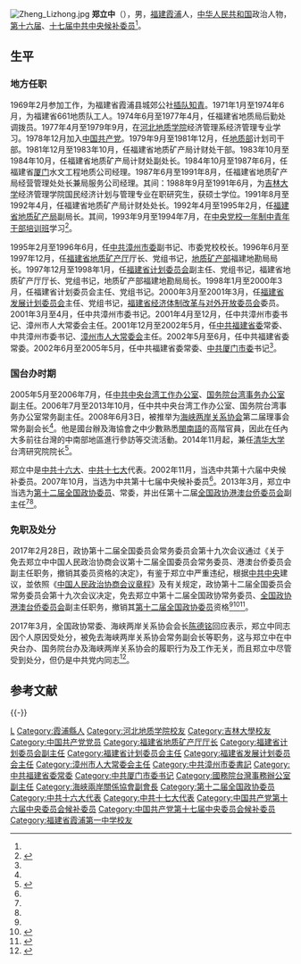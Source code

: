 [[File:Zheng_Lizhong.jpg|thumb]]
'''郑立中'''（{{bd|1951年|10月||catIdx=Z郑}}），男，[[福建省|福建]][[霞浦县|霞浦]]人，[[中华人民共和国|中华人民共和国]]政治人物，[[中国共产党第十六届中央委员会候补委员列表|第十六届]]、[[中国共产党第十七届中央委员会候补委员列表|十七届中共中央候补委员]]<ref name=zgjjw/>。

== 生平 ==
=== 地方任职 ===
1969年2月参加工作，为福建省霞浦县城郊公社[[上山下乡运动|插队知青]]。1971年1月至1974年6月，为福建省661地质队工人。1974年6月至1977年4月，任福建省地质局后勤处调拨员。1977年4月至1979年9月，在[[河北地质学院|河北地质学院]]经济管理系经济管理专业学习。1978年12月加入[[中国共产党|中国共产党]]。1979年9月至1981年12月，任[[中华人民共和国地质部|地质部]]计划司干部。1981年12月至1983年10月，任福建省地质矿产局计财处干部。1983年10月至1984年10月，任福建省地质矿产局计财处副处长。1984年10月至1987年6月，任福建省[[厦门|厦门]]水文工程地质公司经理。1987年6月至1991年8月，任福建省地质矿产局经营管理处处长兼局服务公司经理。其间：1988年9月至1991年6月，为[[吉林大学|吉林大学]]经济管理学院国民经济计划与管理专业在职研究生，获硕士学位。1991年8月至1992年4月，任福建省地质矿产局计财处处长。1992年4月至1995年2月，任[[福建省地质矿产局|福建省地质矿产局]]副局长。其间，1993年9月至1994年7月，在[[中央党校一年制中青年干部培训班|中央党校一年制中青年干部培训班]]学习<ref name=zgjjw>{{Cite web |url = http://finance.sina.com.cn/roll/2017-02-23/doc-ifyavrsx4873317.shtml |title = 海协会常务副会长郑立中被撤销全国政协委员资格 |author =  |date = 2017-02-23 |publisher = 中国经济网 |language =  |accessdate =  |quote =  |archive-date = 2017-10-12 |archive-url = https://web.archive.org/web/20171012202941/http://finance.sina.com.cn/roll/2017-02-23/doc-ifyavrsx4873317.shtml |dead-url = no }}</ref>。

1995年2月至1996年6月，任[[中共漳州市委|中共漳州市委]]副书记、市委党校校长。1996年6月至1997年12月，任[[福建省地质矿产厅|福建省地质矿产厅]]厅长、党组书记，[[中华人民共和国地质矿产部|地质矿产部]]福建地勘局局长。1997年12月至1998年1月，任[[福建省计划委员会|福建省计划委员会]]副主任、党组书记，福建省地质矿产厅厅长、党组书记，地质矿产部福建地勘局局长。1998年1月至2000年3月，任福建省计划委员会主任、党组书记。2000年3月至2001年3月，任[[福建省发展计划委员会|福建省发展计划委员会]]主任、党组书记，[[福建省经济体制改革与对外开放委员会|福建省经济体制改革与对外开放委员会]]委员。2001年3月至4月，任中共漳州市委书记。2001年4月至12月，任中共漳州市委书记、漳州市人大常委会主任。2001年12月至2002年5月，任[[中共福建省委|中共福建省委]]常委、中共漳州市委书记、[[漳州市人大常委会|漳州市人大常委会]]主任。2002年5月至6月，任中共福建省委常委。2002年6月至2005年5月，任中共福建省委常委、[[中共厦门市委|中共厦门市委]]书记<ref name=zgjjw/>。

=== 国台办时期 ===
2005年5月至2006年7月，任[[中共中央台湾工作办公室|中共中央台湾工作办公室]]、[[国务院台湾事务办公室|国务院台湾事务办公室]]副主任。2006年7月至2013年10月，任中共中央台湾工作办公室、国务院台湾事务办公室常务副主任。2008年6月3日，被推举为[[海峡两岸关系协会|海峡两岸关系协会]]第二届理事会常务副会长<ref name=zgjjw/>。他是國台辦及海協會之中少數熟悉[[閩南語|閩南語]]的高階官員，因此在任內大多前往台灣的中南部地區進行參訪等交流活動。2014年11月起，兼任[[清华大学|清华大学]]台湾研究院院长<ref>{{cite news|url=http://www.chinanews.com/tw/2014/11-25/6814348.shtml|title=清华大学台湾研究院成立 郑立中出任院长|publisher=中国新闻网|date=2014-11-25|accessdate=2017-10-12|archive-date=2017-10-13|archive-url=https://web.archive.org/web/20171013013051/http://www.chinanews.com/tw/2014/11-25/6814348.shtml|dead-url=no}}</ref>。

郑立中是[[中共十六大|中共十六大]]、[[中共十七大|中共十七大]]代表。2002年11月，当选中共第十六届中央候补委员。2007年10月，当选为中共第十七届中央候补委员<ref name=zgjjw/>。2013年3月，郑立中当选为[[第十二届全国政协委员|第十二届全国政协委员]]、常委，并出任第十二届[[中国人民政治协商会议全国委员会港澳台侨委员会|全国政协港澳台侨委员会]]副主任<ref name=zgjjw/><ref name=chdm/>。

=== 免职及处分 ===
2017年2月28日，政协第十二届全国委员会常务委员会第十九次会议通过《关于免去郑立中中国人民政治协商会议第十二届全国委员会常务委员、港澳台侨委员会副主任职务，撤销其委员资格的决定》，有鉴于郑立中严重违纪，根据[[中共中央|中共中央]]建议，並依照《[[中国人民政治协商会议章程|中国人民政治协商会议章程]]》及有关规定，政协第十二届全国委员会常务委员会第十九次会议决定，免去郑立中第十二届全国政协常务委员、[[中国人民政治协商会议全国委员会港澳台侨委员会|全国政协港澳台侨委员会]]副主任职务，撤销其[[第十二届全国政协委员|第十二届全国政协委员]]资格<ref name=zgjjw/><ref>{{Cite web  |url =http://www.cppcc.gov.cn/zxww/2017/03/01/ARTI1488357913039593.shtml  |title =关于免去郑立中中国人民政治协商会议第十二届全国委员会常务委员、港澳台侨委员会副主任职务，撤销其委员资格的决定  |author =  |date =2017-03-01  |publisher =中国政协网  |language =  |accessdate =  |quote =  |archive-date =2017-09-15  |archive-url =https://web.archive.org/web/20170915201308/http://www.cppcc.gov.cn/zxww/2017/03/01/ARTI1488357913039593.shtml  |dead-url =no  }}</ref><ref>{{cite news|url=http://www.thepaper.cn/newsDetail_forward_1625664|title=海协会常务副会长郑立中被撤销全国政协委员资格|publisher=澎湃新闻|date=2017-02-25|accessdate=2017-02-25|archive-date=2017-02-25|archive-url=https://web.archive.org/web/20170225135008/http://www.thepaper.cn/newsDetail_forward_1625664|dead-url=no}}</ref>。

2017年3月，全国政协常委、海峡两岸关系协会会长[[陈德铭|陈德铭]]回应表示，郑立中同志因个人原因受处分，被免去海峡两岸关系协会常务副会长等职务，这与郑立中在中央台办、国务院台办及海峡两岸关系协会的履职行为及工作无关，而且郑立中尽管受到处分，但仍是中共党内同志<ref name=chdm>{{Cite web |url = http://news.sina.com.cn/c/2017-03-06/doc-ifycaasy7691960.shtml |title = 海协会会长:郑立中因个人原因受处分 仍是同志 |author =  |date = 2017-03-06 |publisher = 新浪 |language =  |accessdate =  |quote =  |archive-date = 2017-10-12 |archive-url = https://web.archive.org/web/20171012202621/http://news.sina.com.cn/c/2017-03-06/doc-ifycaasy7691960.shtml |dead-url = no }}</ref>。

== 参考文献 ==
{{reflist}}

{{-}}
{{start box}}
{{s-ppo|cpc}}
{{s-before|[[洪永世|洪永世]]}}
{{s-title|[[中国共产党厦门市委员会|中国共产党厦门市委员会]]书记|2002年6月－2005年5月}}
{{s-after|[[何立峰|何立峰]]}}
{{s-before|[[李敏忠|李敏忠]]}}
{{s-title|[[中国共产党漳州市委员会|中国共产党漳州市委员会]]书记|2001年3月－2002年6月}}
{{s-after|[[袁荣祥|袁荣祥]]}}
{{end box}}

{{中共十八大到十九大期间的反腐败工作}}
{{海峡两岸关系协会第二届理事会}}
{{海峡两岸关系协会第三届理事会}}

{{Authority control}}
{{DEFAULTSORT:Zheng鄭}}
[[Category:郑姓|L]]
[[Category:霞浦縣人|Category:霞浦縣人]]
[[Category:河北地质学院校友|Category:河北地质学院校友]]
[[Category:吉林大學校友|Category:吉林大學校友]]
[[Category:中国共产党党员|Category:中国共产党党员]]
[[Category:福建省地质矿产厅厅长|Category:福建省地质矿产厅厅长]]
[[Category:福建省计划委员会副主任|Category:福建省计划委员会副主任]]
[[Category:福建省计划委员会主任|Category:福建省计划委员会主任]]
[[Category:福建省发展计划委员会主任|Category:福建省发展计划委员会主任]]
[[Category:漳州市人大常委会主任|Category:漳州市人大常委会主任]]
[[Category:中共漳州市委書記|Category:中共漳州市委書記]]
[[Category:中共福建省委常委|Category:中共福建省委常委]]
[[Category:中共厦门市委书记|Category:中共厦门市委书记]]
[[Category:國務院台灣事務辦公室副主任|Category:國務院台灣事務辦公室副主任]]
[[Category:海峽兩岸關係協會副會長|Category:海峽兩岸關係協會副會長]]
[[Category:第十二届全国政协委员|Category:第十二届全国政协委员]]
[[Category:中共十六大代表|Category:中共十六大代表]]
[[Category:中共十七大代表|Category:中共十七大代表]]
[[Category:中国共产党第十六届中央委员会候补委员|Category:中国共产党第十六届中央委员会候补委员]]
[[Category:中国共产党第十七届中央委员会候补委员|Category:中国共产党第十七届中央委员会候补委员]]
[[Category:福建省霞浦第一中学校友|Category:福建省霞浦第一中学校友]]